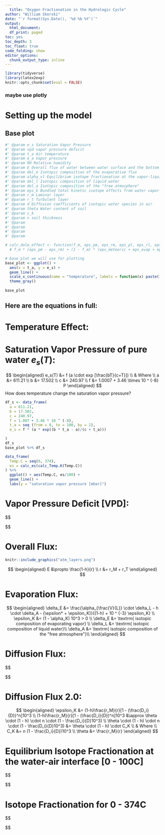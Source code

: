 ```yaml
---
  title: "Oxygen Fractionation in the Hydrologic Cycle"
author: "William Skorski"
date: "`r format(Sys.Date(), '%d %b %Y')`"
output:
  html_document: 
  df_print: paged
toc: yes
toc_depth: 3
toc_float: true
code_folding: show
editor_options:
  chunk_output_type: inline
---
```


```r
library(tidyverse)
library(latex2exp)
knitr::opts_chunk$set(eval = FALSE)
```

### maybe use plotly 

# Setting up the model


## Base plot

```r
#' @param e_s Saturation Vapor Pressure
#' @param vpd vapor pressure deficit
#' @param t_a Air temperature
#' @param e_a Vapor pressure
#' @param RH Relative humidity
#' @param E Overall flux of water between water surface and the bottom of a free air mass
#' @param del_e Isotopic composition of the evaporative flux
#' @param alpha_vl Equilibrium isotope fractionation at the vapor-liquid interface
#' @param del_l Isotopic composition of liquid water
#' @param del_a Isotopic composition of the "free atmosphere"
#' @param eps_k Bundled total kinetic isotope effects from water vapor transport
#' @param r_m Laminar layer
#' @param r_t Turbulent layer
#' @param d Diffusion coefficients of isotopic water species in air
#' @param theta Water content of soil
#' @param c_k 
#' @param n soil thickness
#' @param 
#' @param 
#' @param 
#' @param 

# calc_dole_effect <- function(f_m, eps_pm, eps_rm, eps_pl, eps_rl, eps_ex, eps_evap, eps_meteoric, strat_flux_m) {
  # f_m * (eps_pm - eps_rm) + (1 - f_m) * (eps_meteoric + eps_evap + eps_pl - eps_rl) + strat_flux_m * eps_ex }

# base plot we will use for plotting
base_plot <- ggplot() + 
  aes(x = t_a, y = e_s) +
  geom_line() + 
  scale_x_continuous(name = "temperature", labels = function(x) paste(100*x, "%"), expand = c(0,0)) +
  theme_gray()
  
base_plot 
```

## Here are the equations in full:

# Temperature Effect:
# Saturation Vapor Pressure of pure water $e_s(T)$:
  

$$
\begin{aligned}
e_s(T) &= f (a \cdot exp [\frac{bT}{c+T}]) \\
& Where \\
a &= 611.21 \\
b &= 17.502 \\
c &= 240.97 \\
f &= 1.0007 + 3.46 \times 10 ^ {-8} P
\end{aligned}
$$
How does temperature change the saturation vapor pressure?

```r
df_s <- data_frame(
  a = 611.21,
  b = 17.502,
  c = 240.97,
  f = 1.007 + 3.46 * 10 ^ (-8),
  t_a = seq (from = 0, to = 100, by = 1),
  e_s = f * (a * exp((b * t_a - a)/(c + t_a)))

)
df_s
base_plot %>% df_s
```


```r
data_frame(
  Temp.C = seq(0, 374),
  es = calc_es(calc_Temp.K(Temp.C))
) %>% 
  ggplot() + aes(Temp.C, es/100) +
  geom_line() + 
  labs(y = "saturation vapor pressure [mbar]") 
```
  
  







# Vapor Pressure Deficit [VPD]:
$$
\begin{aligned}
e_s(T_a) - e_a &= VPD \\
e_s(T_a) - e_a &= e_s(T_a)(1 - \frac{RH}{100%})


\end{aligned}
$$





# Overall Flux:




```r
knitr::include_graphics("atm_layers.png") 
```




$$
\begin{aligned}
E &\propto \frac{1-h}{r} \\
r &= r_M + r_T
\end{aligned}
$$
  

# Evaporation Flux:
  
  
$$
\begin{aligned}
\delta_E &= \frac{\alpha_{\frac{V}{L}} \cdot \delta_L - h \cdot \delta_A - (\epsilon* + \epsilon_K)}{(1-h) + 10 ^ {-3} \epsilon_K} \\
\epsilon_K &= (1 - \alpha_K) 10^3 > 0 \\
\delta_E &= \textrm{ isotopic composition of evaporating vapor} \\
\delta_L &= \textrm{ isotopic composition of liquid water}\\
\delta_A &= \textrm{ isotopic composition of the "free atmosphere"}\\
\end{aligned}
$$

  

  
# Diffusion Flux:

  
  
$$
\begin{aligned}
\epsilon_K &= (1-h)\frac{r_M}{r}(1 - \frac{r_M,i}{r_M})10^3 \\
i & \textrm{ denotes the heavy isotope}

\end{aligned}
$$
  
  
# Diffusion Flux 2.0:

$$
\begin{aligned}
\epsilon_K &= (1-h)\frac{r_M}{r}[1 - (\frac{D_i}{D})^n]10^3 \\
(1-h)\frac{r_M}{r}[1 - (\frac{D_i}{D})^n]10^3 &\approx \theta \cdot (1 - h) \cdot n \cdot (1 - \frac{D_i}{D}10^3) \\
\theta \cdot (1 - h) \cdot n \cdot (1 - \frac{D_i}{D}10^3) &= \theta \cdot (1 - h) \cdot C_K \\
& Where \\
C_K &= n (1 - \frac{D_i}{D})10^3 \\
\theta &= \frac{r_M}{r}
\end{aligned}
$$
  

  
  

# Equilibrium Isotope Fractionation at the water-air interface [0 - 100C]
  
$$
\begin{aligned}
10^3 ln\alpha_\frac{L}{V}(\frac{^{18}O}{^{16}O}) &= -2.0667 - 0.4156(\frac{10^3}{T}) + 1.137(\frac{10^6}{T^2}) \\

\end{aligned}
$$


# Isotope Fractionation for 0 - 374C
$$
\begin{aligned}
10^3 ln\alpha_\frac{L}{V}(\frac{^{18}O}{^{16}O}) &= -7.685 + 6.7132(\frac{10^3}{T}) - 1.6664(\frac{10^6}{T^2}) + 0.35041(\frac{10^9}{T}) \\

\end{aligned}
$$













